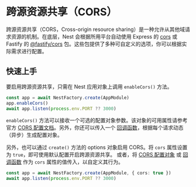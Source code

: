 # 跨源资源共享（CORS）

跨源资源共享（CORS，Cross-origin resource sharing）是一种允许从其他域请求资源的机制。在底层，Nest 会根据所用平台自动使用 Express 的 [cors](https://github.com/expressjs/cors) 或 Fastify 的 [@fastify/cors](https://github.com/fastify/fastify-cors) 包。这些包提供了多种可自定义的选项，你可以根据实际需求进行配置。

## 快速上手

要启用跨源资源共享，只需在 Nest 应用对象上调用 `enableCors()` 方法。

```ts
const app = await NestFactory.create(AppModule)
app.enableCors()
await app.listen(process.env.PORT ?? 3000)
```

`enableCors()` 方法可以接收一个可选的配置对象参数。该对象的可用属性请参考官方 [CORS 配置文档](https://github.com/expressjs/cors#configuration-options)。另外，你还可以传入一个 [回调函数](https://github.com/expressjs/cors#configuring-cors-asynchronously)，根据每个请求动态（异步）生成配置对象。

另外，也可以通过 `create()` 方法的 options 对象启用 CORS。将 `cors` 属性设置为 `true`，即可使用默认配置开启跨源资源共享。
或者，将 [CORS 配置对象](https://github.com/expressjs/cors#configuration-options) 或 [回调函数](https://github.com/expressjs/cors#configuring-cors-asynchronously) 作为 `cors` 属性的值传入，以自定义其行为。

```ts
const app = await NestFactory.create(AppModule, { cors: true })
await app.listen(process.env.PORT ?? 3000)
```
